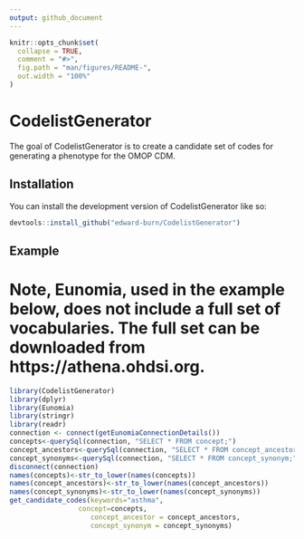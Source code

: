```yaml
---
output: github_document
---
```


<!-- README.md is generated from README.Rmd. Please edit that file -->

```r
knitr::opts_chunk$set(
  collapse = TRUE,
  comment = "#>",
  fig.path = "man/figures/README-",
  out.width = "100%"
)
```

# CodelistGenerator
The goal of CodelistGenerator is to create a candidate set of codes for generating a phenotype for the OMOP CDM.

## Installation
You can install the development version of CodelistGenerator like so:
``` r
devtools::install_github("edward-burn/CodelistGenerator")
```

## Example
# Note, Eunomia, used in the example below, does not include a full set of vocabularies. The full set can be downloaded from https://athena.ohdsi.org.

```r
library(CodelistGenerator)
library(dplyr)
library(Eunomia)
library(stringr)
library(readr)
connection <- connect(getEunomiaConnectionDetails())
concepts<-querySql(connection, "SELECT * FROM concept;")
concept_ancestors<-querySql(connection, "SELECT * FROM concept_ancestor;")
concept_synonyms<-querySql(connection, "SELECT * FROM concept_synonym;")
disconnect(connection)
names(concepts)<-str_to_lower(names(concepts))
names(concept_ancestors)<-str_to_lower(names(concept_ancestors))
names(concept_synonyms)<-str_to_lower(names(concept_synonyms))
get_candidate_codes(keywords="asthma",
                 concept=concepts,
                    concept_ancestor = concept_ancestors,
                    concept_synonym = concept_synonyms)
```

